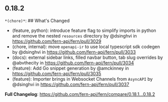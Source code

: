 ## 0.18.2
`*(chore)*`: ## What's Changed
* (feature, python): introduce feature flag to simplify imports in python and remove the nested `resources` directory by @dsinghvi in https://github.com/fern-api/fern/pull/3029
* (chore, internal): move `openapi-ir` to use local typescript sdk codegen by @dsinghvi in https://github.com/fern-api/fern/pull/3033
* (docs): external sidebar links, filled navbar button, tab slug overrides by @abvthecity in https://github.com/fern-api/fern/pull/3034
* (feature): Add Go snippet generation by @amckinney in https://github.com/fern-api/fern/pull/3035
* (feature): Importer brings in Websocket Channels from `AsyncAPI`  by @dsinghvi in https://github.com/fern-api/fern/pull/3037


**Full Changelog**: https://github.com/fern-api/fern/compare/0.18.1...0.18.2


